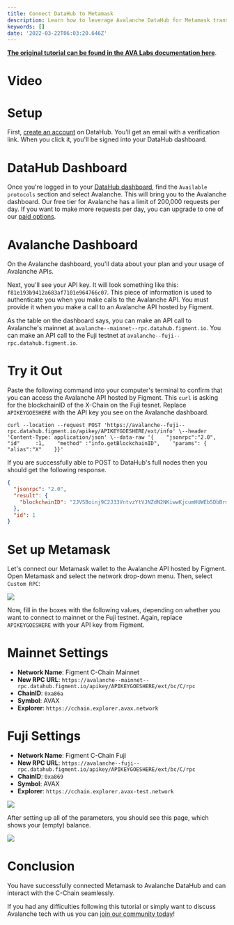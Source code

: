 ```yaml
---
title: Connect DataHub to Metamask
description: Learn how to leverage Avalanche DataHub for Metamask transactions
keywords: []
date: '2022-03-22T06:03:20.646Z'
---
```


[**The original tutorial can be found in the AVA Labs documentation here**](https://docs.avax.network/build/tutorials/smart-digital-assets/integrate-figment-and-metamask).

# Video

<Embed
  url="https://www.youtube.com/watch?v=Q46YMR85ikc&feature=youtu.be&ab_channel=Avalanche"
  caption="Connect DataHub to Matamask"
/>

# Setup

First, [create an account](https://datahub.figment.io/sign_up?service=avalanche) on DataHub. You'll get an email with a verification link. When you click it, you'll be signed into your DataHub dashboard.

# DataHub Dashboard

Once you're logged in to your [DataHub dashboard](https://datahub.figment.io/), find the `Available protocols` section and select Avalanche. This will bring you to the Avalanche dashboard. Our free tier for Avalanche has a limit of 200,000 requests per day. If you want to make more requests per day, you can upgrade to one of our [paid options](https://datahub.figment.io/services/avalanche/prices).

# Avalanche Dashboard

On the Avalanche dashboard, you'll data about your plan and your usage of Avalanche APIs.

Next, you'll see your API key. It will look something like this: `f81e193b9412a683af7101e964766c07`. This piece of information is used to authenticate you when you make calls to the Avalanche API. You must provide it when you make a call to an Avalanche API hosted by Figment.

As the table on the dashboard says, you can make an API call to Avalanche's mainnet at `avalanche--mainnet--rpc.datahub.figment.io`. You can make an API call to the Fuji testnet at `avalanche--fuji--rpc.datahub.figment.io`.

# Try it Out

Paste the following command into your computer's terminal to confirm that you can access the Avalanche API hosted by Figment. This `curl` is asking for the blockchainID of the X-Chain on the Fuji tesnet. Replace `APIKEYGOESHERE` with the API key you see on the Avalanche dashboard.

```text
curl --location --request POST 'https://avalanche--fuji--rpc.datahub.figment.io/apikey/APIKEYGOESHERE/ext/info' \--header 'Content-Type: application/json' \--data-raw '{    "jsonrpc":"2.0",    "id"     :1,    "method" :"info.getBlockchainID",    "params": {        "alias":"X"    }}'
```

If you are successfully able to POST to DataHub's full nodes then you should get the following response.

```json
{
  "jsonrpc": "2.0",
  "result": {
    "blockchainID": "2JVSBoinj9C2J33VntvzYtVJNZdN2NKiwwKjcumHUWEb5DbBrm"
  },
  "id": 1
}
```

# Set up Metamask

Let's connect our Metamask wallet to the Avalanche API hosted by Figment. Open Metamask and select the network drop-down menu. Then, select `Custom RPC`:

![](./assets/0*0hgm4o_j5if3943s.png)

Now, fill in the boxes with the following values, depending on whether you want to connect to mainnet or the Fuji testnet. Again, replace `APIKEYGOESHERE` with your API key from Figment.

# Mainnet Settings

- **Network Name**: Figment C-Chain Mainnet
- **New RPC URL**: `https://avalanche--mainnet--rpc.datahub.figment.io/apikey/APIKEYGOESHERE/ext/bc/C/rpc`
- **ChainID**: `0xa86a`
- **Symbol**: AVAX
- **Explorer**: `https://cchain.explorer.avax.network`

# Fuji Settings

- **Network Name**: Figment C-Chain Fuji
- **New RPC URL**: `https://avalanche--fuji--rpc.datahub.figment.io/apikey/APIKEYGOESHERE/ext/bc/C/rpc`
- **ChainID**: `0xa869`
- **Symbol**: AVAX
- **Explorer**: `https://cchain.explorer.avax-test.network`

![](./assets/1*y7o1bbetwnuqbaqtnwmquq.png)

After setting up all of the parameters, you should see this page, which shows your (empty) balance.

![](./assets/1*q0hiwci3okakwyv2glos0a.png)

# Conclusion

You have successfully connected Metamask to Avalanche DataHub and can interact with the C-Chain seamlessly.

If you had any difficulties following this tutorial or simply want to discuss Avalanche tech with us you can [join our community today](https://discord.gg/fszyM7K)!
